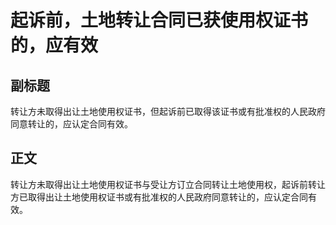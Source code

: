 # 起诉前，土地转让合同已获使用权证书的，应有效
## 副标题
转让方未取得出让土地使用权证书，但起诉前已取得该证书或有批准权的人民政府同意转让的，应认定合同有效。
## 正文
转让方未取得出让土地使用权证书与受让方订立合同转让土地使用权，起诉前转让方已取得出让土地使用权证书或有批准权的人民政府同意转让的，应认定合同有效。